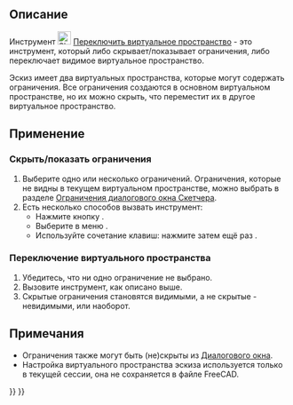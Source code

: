 <languages/>

{{Docnav/ru
|[[Sketcher_RestoreInternalAlignmentGeometry/ru|Показать/скрыть внутреннюю геометрию]]
|[[Sketcher_Preferences/ru|Настройки]]
|[[Sketcher_Workbench/ru|Скетчер]]
|IconL=Sketcher_RestoreInternalAlignmentGeometry.svg
|IconR=Workbench_Sketcher.svg
|IconC=Workbench_Sketcher.svg
}}

{{GuiCommand/ru
|Name=Sketcher SwitchVirtualSpace
|Name/ru=Скетчер Переключить виртуальное пространство
|MenuLocation=Эскиз → Визуализация в эскизе → Переключить виртуальное пространство
|Workbenches=[[Sketcher_Workbench/ru|Скетчер]]
|Shortcut={{KEY|Z}} {{KEY|Z}}
|Version=0.17
}}

<span id="Description"></span>
== Описание ==

Инструмент [[Image:Sketcher_SwitchVirtualSpace.svg|24px]] [[Sketcher_SwitchVirtualSpace/ru|Переключить виртуальное пространство]] - это инструмент, который либо скрывает/показывает ограничения, либо переключает видимое виртуальное пространство.

Эскиз имеет два виртуальных пространства, которые могут содержать ограничения. Все ограничения создаются в основном виртуальном пространстве, но их можно скрыть, что переместит их в другое виртуальное пространство.

<span id="Usage"></span>
== Применение ==

<span id="(Un)hide_constraints"></span>
=== Скрыть/показать ограничения ===

# Выберите одно или несколько ограничений. Ограничения, которые не видны в текущем виртуальном пространстве, можно выбрать в разделе [[Sketcher_Dialog/ru#Constraints|Ограничения диалогового окна Скетчера]].
# Есть несколько способов вызвать инструмент:
#* Нажмите кнопку {{Button|[[Image:Sketcher_SwitchVirtualSpace.svg|16px]] [[Sketcher_SwitchVirtualSpace/ru|Переключить виртуальное пространство]]}}.
#* Выберите в меню {{MenuCommand|Эскиз → Визуализация в эскизе →  [[Image:Sketcher_SwitchVirtualSpace.svg|16px]] Переключить виртуальное пространство}}.
#* Используйте сочетание клавиш: нажмите {{KEY|Z}} затем ещё раз {{KEY|Z}}.

<span id="Switch_virtual_space"></span>
=== Переключение виртуального пространства ===

# Убедитесь, что ни одно ограничение не выбрано.
# Вызовите инструмент, как описано выше.
# Скрытые ограничения становятся видимыми, а не скрытые - невидимыми, или наоборот.

<span id="Notes"></span>
== Примечания ==

* Ограничения также могут быть (не)скрыты из [[Sketcher_Dialog/ru#Constraints|Диалогового окна]].
* Настройка виртуального пространства эскиза используется только в текущей сессии, она не сохраняется в файле FreeCAD.


{{Docnav/ru
|[[Sketcher_RestoreInternalAlignmentGeometry/ru|Показать/скрыть внутреннюю геометрию]]
|[[Sketcher_Preferences/ru|Настройки]]
|[[Sketcher_Workbench/ru|Скетчер]]
|IconL=Sketcher_RestoreInternalAlignmentGeometry.svg
|IconR=Workbench_Sketcher.svg
|IconC=Workbench_Sketcher.svg
}}

{{Sketcher_Tools_navi{{#translation:}}}}
{{Userdocnavi{{#translation:}}}}